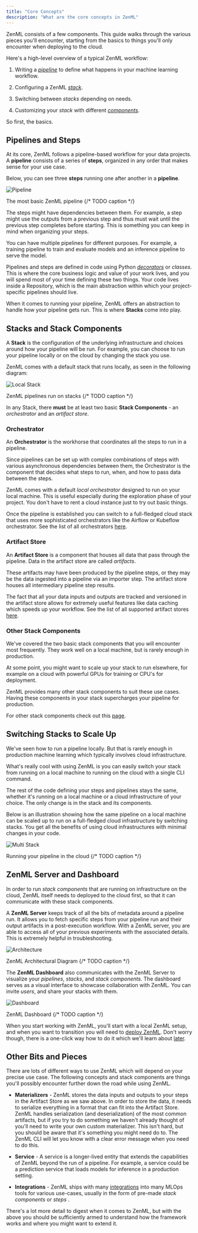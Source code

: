 ```yaml
---
title: "Core Concepts"
description: "What are the core concepts in ZenML"
---
```


ZenML consists of a few components. This guide walks through the various pieces you'll encounter, starting from the basics to things you'll only encounter when deploying to the cloud.

Here's a high-level overview of a typical ZenML workflow:

1.  Writing a [_pipeline_](/starter-guide/pipelines) to define what happens in your machine learning workflow.

2.  Configuring a ZenML [_stack_](/starter-guide/stacks).

3.  Switching between _stacks_ depending on needs.

4.  Customizing your _stack_ with different [_components_](/starter-guide/stacks/registering-stacks).

So first, the basics.

## Pipelines and Steps

At its core, ZenML follows a pipeline-based workflow for your data projects. A **pipeline** consists of a series of **steps**, organized in any order that makes sense for your use case.

Below, you can see three **steps** running one after another in a **pipeline**.

![Pipeline](/images/getting-started/01_pipeline.png)

The most basic ZenML pipeline {/* TODO caption */}

The steps might have dependencies between them. For example, a step might use the outputs from a previous step and thus must wait until the previous step completes before starting. This is something you can keep in mind when organizing your steps.

You can have multiple pipelines for different purposes. For example, a training pipeline to train and evaluate models and an inference pipeline to serve the model.

Pipelines and steps are defined in code using Python [_decorators_](https://www.freecodecamp.org/news/python-decorators-explained-with-examples/) or _classes_. This is where the core business logic and value of your work lives, and you will spend most of your time defining these two things. Your code lives inside a Repository, which is the main abstraction within which your project-specific pipelines should live.

When it comes to running your pipeline, ZenML offers an abstraction to handle how your pipeline gets run. This is where **Stacks** come into play.

## Stacks and Stack Components

A **Stack** is the configuration of the underlying infrastructure and choices around how your pipeline will be run. For example, you can choose to run your pipeline locally or on the cloud by changing the stack you use.

ZenML comes with a default stack that runs locally, as seen in the following diagram:

![Local Stack](/images/getting-started/02_pipeline_local_stack.png)

ZenML pipelines run on stacks {/* TODO caption */}

In any Stack, there **must** be at least two basic **Stack Components** - an _orchestrator_ and an _artifact store_.

### Orchestrator

An **Orchestrator** is the workhorse that coordinates all the steps to run in a pipeline.

Since pipelines can be set up with complex combinations of steps with various asynchronous dependencies between them, the Orchestrator is the component that decides what steps to run, when, and how to pass data between the steps.

ZenML comes with a default _local orchestrator_ designed to run on your local machine. This is useful especially during the exploration phase of your project. You don't have to rent a cloud instance just to try out basic things.

Once the pipeline is established you can switch to a full-fledged cloud stack that uses more sophisticated orchestrators like the Airflow or Kubeflow orchestrator. See the list of all orchestrators [here](/component-gallery/orchestrators).

### Artifact Store

An **Artifact Store** is a component that houses all data that pass through the pipeline. Data in the artifact store are called _artifacts_.

These artifacts may have been produced by the pipeline steps, or they may be the data ingested into a pipeline via an importer step. The artifact store houses all intermediary pipeline step results.

The fact that all your data inputs and outputs are tracked and versioned in the artifact store allows for extremely useful features like data caching which speeds up your workflow. See the list of all supported artifact stores [here](/component-gallery/artifact-stores).

### Other Stack Components

We've covered the two basic stack components that you will encounter most frequently. They work well on a local machine, but is rarely enough in production.

At some point, you might want to scale up your stack to run elsewhere, for example on a cloud with powerful GPUs for training or CPU's for deployment.

ZenML provides many other stack components to suit these use cases. Having these components in your stack supercharges your pipeline for production.

For other stack components check out this [page](/component-gallery/categories).

## Switching Stacks to Scale Up

We've seen how to run a pipeline locally. But that is rarely enough in production machine learning which typically involves cloud infrastructure.

What's really cool with using ZenML is you can easily switch your stack from running on a local machine to running on the cloud with a single CLI command.

The rest of the code defining your steps and pipelines stays the same, whether it's running on a local machine or a cloud infrastructure of your choice. The only change is in the stack and its components.

Below is an illustration showing how the same pipeline on a local machine can be scaled up to run on a full-fledged cloud infrastructure by switching stacks. You get all the benefits of using cloud infrastructures with minimal changes in your code.

![Multi Stack](/images/getting-started/03_multi_stack.png)

Running your pipeline in the cloud {/* TODO caption */}

## ZenML Server and Dashboard

In order to run _stack components_ that are running on infrastructure on the cloud, ZenML itself needs to deployed to the cloud first, so that it can communicate with these stack components.

A **ZenML Server** keeps track of all the bits of metadata around a pipeline run. It allows you to fetch specific steps from your pipeline run and their output artifacts in a post-execution workflow. With a ZenML server, you are able to access all of your previous experiments with the associated details. This is extremely helpful in troubleshooting.

![Architecture](/images/getting-started/04_architecture.png)

ZenML Architectural Diagram {/* TODO caption */}

The **ZenML Dashboard** also communicates with the ZenML Server to visualize your _pipelines_, _stacks_, and _stack components_. The dashboard serves as a visual interface to showcase collaboration with ZenML. You can invite _users_, and share your stacks with them.

![Dashboard](/images/getting-started/pipelines_dashboard.png)

ZenML Dashboard {/* TODO caption */}

When you start working with ZenML, you'll start with a local ZenML setup, and when you want to transition you will need to [deploy ZenML](/getting-started/deploying-zenml). Don't worry though, there is a one-click way how to do it which we'll learn about [later](/starter-guide/collaborate).

## Other Bits and Pieces

There are lots of different ways to use ZenML which will depend on your precise use case. The following concepts and stack components are things you'll possibly encounter further down the road while using ZenML.

- **Materializers** - ZenML stores the data inputs and outputs to your steps in the Artifact Store as we saw above. In order to store the data, it needs to serialize everything in a format that can fit into the Artifact Store. ZenML handles serialization (and deserialization) of the most common artifacts, but if you try to do something we haven't already thought of you'll need to write your own custom materializer. This isn't hard, but you should be aware that it's something you might need do to. The ZenML CLI will let you know with a clear error message when you need to do this.

- **Service** - A service is a longer-lived entity that extends the capabilities of ZenML beyond the run of a pipeline. For example, a service could be a prediction service that loads models for inference in a production setting.

- **Integrations** - ZenML ships with many [integrations](https://zenml.io/integrations) into many MLOps tools for various use-cases, usually in the form of pre-made _stack components_ or _steps_ .

There's a lot more detail to digest when it comes to ZenML, but with the above you should be sufficiently armed to understand how the framework works and where you might want to extend it.

